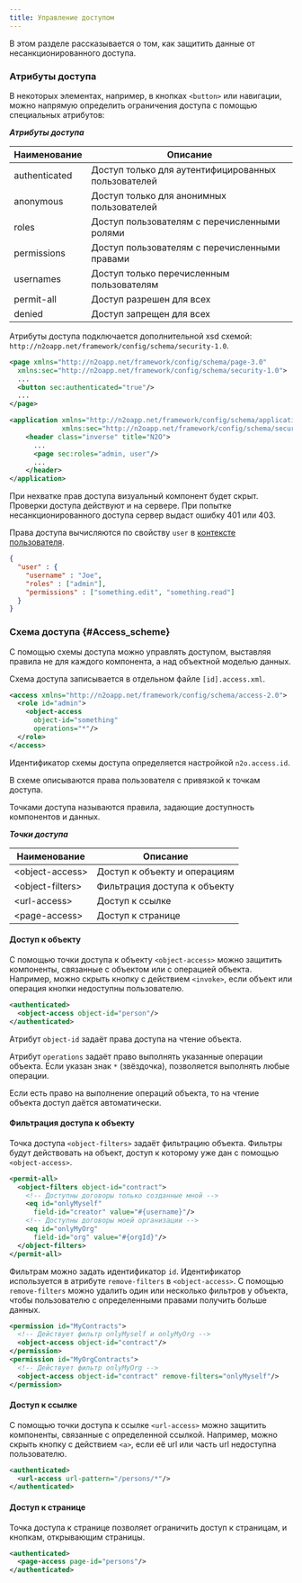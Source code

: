 ---
title: Управление доступом
---

В этом разделе рассказывается о том, как защитить данные от несанкционированного доступа.

### Атрибуты доступа

В некоторых элементах, например, в кнопках `<button>` или навигации,
можно напрямую определить ограничения доступа с помощью специальных атрибутов:

__*Атрибуты доступа*__

|Наименование |Описание                                           |
|-------------|---------------------------------------------------|
|authenticated|Доступ только для аутентифицированных пользователей|
|anonymous    |Доступ только для анонимных пользователей          |
|roles        |Доступ пользователям с перечисленными ролями       |
|permissions  |Доступ пользователям с перечисленными правами      |
|usernames    |Доступ только перечисленным пользователям          |
|permit-all   |Доступ разрешен для всех                           |
|denied       |Доступ запрещен для всех                           |

Атрибуты доступа подключается дополнительной xsd схемой: `http://n2oapp.net/framework/config/schema/security-1.0`.

```xml title="Ограничение доступа к кнопке с помощью атрибутов"
<page xmlns="http://n2oapp.net/framework/config/schema/page-3.0"
  xmlns:sec="http://n2oapp.net/framework/config/schema/security-1.0">
  ...
  <button sec:authenticated="true"/>
  ...
</page>
```

```xml title="Ограничение доступа к странице с помощью атрибутов"
<application xmlns="http://n2oapp.net/framework/config/schema/application-1.0"
             xmlns:sec="http://n2oapp.net/framework/config/schema/security-1.0">
    <header class="inverse" title="N2O">
      ...
      <page sec:roles="admin, user"/>
      ...
    </header>
</application>
```

При нехватке прав доступа визуальный компонент будет скрыт.
Проверки доступа действуют и на сервере.
При попытке несанкционированного доступа сервер выдаст ошибку 401 или 403.

Права доступа вычисляются по свойству `user` в [контексте пользователя](#Context).

```json title="Контекст пользователя"
{
  "user" : {
    "username" : "Joe",
    "roles" : ["admin"],
    "permissions" : ["something.edit", "something.read"]
  }
}
```

### Схема доступа {#Access_scheme}

С помощью схемы доступа можно управлять доступом,
выставляя правила не для каждого компонента,
а над объектной моделью данных.

Схема доступа записывается в отдельном файле `[id].access.xml`.

```xml title="Ограничение доступа к странице с помощью атрибутов"
<access xmlns="http://n2oapp.net/framework/config/schema/access-2.0">
  <role id="admin">
    <object-access
      object-id="something"
      operations="*"/>
  </role>
</access>
```

Идентификатор схемы доступа определяется настройкой `n2o.access.id`.

В схеме описываются права пользователя с привязкой к точкам доступа.

Точками доступа называются правила, задающие доступность компонентов и данных.

__*Точки доступа*__

|Наименование          |Описание                    |
|----------------------|----------------------------|
|&lt;object-access&gt; |Доступ к объекту и операциям|
|&lt;object-filters&gt;|Фильтрация доступа к объекту|
|&lt;url-access&gt;    |Доступ к ссылке             |
|&lt;page-access&gt;   |Доступ к странице           |

#### Доступ к объекту

С помощью точки доступа к объекту `<object-access>` можно защитить компоненты,
связанные с объектом или с операцией объекта.
Например, можно скрыть кнопку с действием `<invoke>`,
если объект или операция кнопки недоступны пользователю.

```xml title="Права доступа к объекту"
<authenticated>
  <object-access object-id="person"/>
</authenticated>
```

Атрибут `object-id` задаёт права доступа на чтение объекта.

Атрибут `operations` задаёт право выполнять указанные операции объекта.
Если указан знак `*` (звёздочка), позволяется выполнять любые операции.

Если есть право на выполнение операций объекта, то на чтение объекта доступ даётся автоматически.

#### Фильтрация доступа к объекту

Точка доступа `<object-filters>` задаёт фильтрацию объекта.
Фильтры будут действовать на объект, доступ к которому уже дан с помощью `<object-access>`.

```xml title="Фильтры доступа к объекту"
<permit-all>
  <object-filters object-id="contract">
    <!-- Доступны договоры только созданные мной -->
    <eq id="onlyMyself"
      field-id="creator" value="#{username}"/>
    <!-- Доступны договоры моей организации -->
    <eq id="onlyMyOrg"
      field-id="org" value="#{orgId}"/>
  </object-filters>
</permit-all>
```

Фильтрам можно задать идентификатор `id`.
Идентификатор используется в атрибуте `remove-filters` в `<object-access>`.
С помощью `remove-filters` можно удалить один или несколько фильтров у объекта,
чтобы пользователю с определенными правами получить больше данных.

```xml title="Удаление фильтров доступа"
<permission id="MyContracts">
  <!-- Действует фильтр onlyMyself и onlyMyOrg -->
  <object-access object-id="contract"/>
</permission>
<permission id="MyOrgContracts">
  <!-- Действует фильтр onlyMyOrg -->
  <object-access object-id="contract" remove-filters="onlyMyself"/>
</permission>
```

#### Доступ к ссылке

С помощью точки доступа к ссылке `<url-access>` можно защитить компоненты,
связанные с определенной ссылкой.
Например, можно скрыть кнопку с действием `<a>`,
если её url или часть url недоступна пользователю.

```xml title="Правила доступа к ссылке"
<authenticated>
  <url-access url-pattern="/persons/*"/>
</authenticated>
```

#### Доступ к странице

Точка доступа к странице позволяет ограничить доступ к страницам,
и кнопкам, открывающим страницы.

```xml title="Правила доступа к ссылке"
<authenticated>
  <page-access page-id="persons"/>
</authenticated>
```
